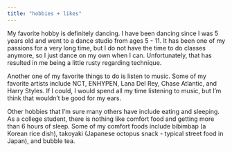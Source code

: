 ```yaml
---
title: "hobbies + likes"
---
```


My favorite hobby is definitely dancing. I have been dancing since I was 5 years old and went to a dance studio from ages 5 - 11. It has been one of my passions for a very long time, but I do not have the time to do classes anymore, so I just dance on my own when I can. Unfortunately, that has resulted in me being a little rusty regarding technique.

Another one of my favorite things to do is listen to music. Some of my favorite artists include NCT, ENHYPEN, Lana Del Rey, Chase Atlantic, and Harry Styles. If I could, I would spend all my time listening to music, but I'm think that wouldn't be good for my ears.

Other hobbies that I'm sure many others have include eating and sleeping. As a college student, there is nothing like comfort food and getting more than 6 hours of sleep. Some of my comfort foods include bibimbap (a Korean rice dish), takoyaki (Japanese octopus snack - typical street food in Japan), and bubble tea.
